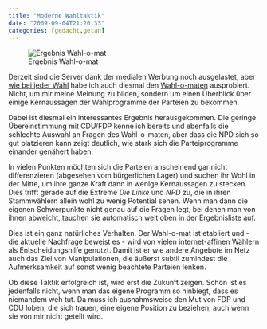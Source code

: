 ```yaml
---
title: "Moderne Wahltaktik"
date: "2009-09-04T21:20:33"
categories: [gedacht,getan]
---
```


![Ergebnis Wahl-o-mat](/blog/wp-content/uploads/2009/09/wahl-o-mat.jpg)

Derzeit sind die Server dank der medialen Werbung noch ausgelastet, aber [wie bei jeder Wahl](/blog/2006/02/26/wahlkampf-in-sachsen-anhalt/) habe ich auch diesmal den [Wahl-o-maten](http://www12.bpb.de/methodik/XQJYR3,0,WahlOMat_Bundestagswahl.html) ausprobiert. Nicht, um mir meine Meinung zu bilden, sondern um einen Überblick über einige Kernaussagen der Wahlprogramme der Parteien zu bekommen.

Dabei ist diesmal ein interessantes Ergebnis herausgekommen. Die geringe Übereinstimmung mit CDU/FDP kenne ich bereits und ebenfalls die schlechte Auswahl an Fragen des Wahl-o-maten, aber dass die NPD sich so gut platzieren kann zeigt deutlich, wie stark sich die Parteiprogramme einander genähert haben.

In vielen Punkten möchten sich die Parteien anscheinend gar nicht differenzieren (abgesehen vom bürgerlichen Lager) und suchen ihr Wohl in der Mitte, um ihre ganze Kraft dann in wenige Kernaussagen zu stecken. Dies trifft gerade auf die Extreme *Die Linke* und *NPD* zu, die in ihren Stammwählern allein wohl zu wenig Potential sehen. Wenn man dann die eigenen Schwerpunkte nicht genau auf die Fragen legt, bei denen man von ihnen abweicht, tauchen sie automatisch weit oben in der Ergebnisliste auf.

Dies ist ein ganz natürliches Verhalten. Der Wahl-o-mat ist etabliert und - die aktuelle Nachfrage beweist es - wird von vielen internet-affinen Wählern als Entscheidungshilfe genutzt. Damit ist er wie andere Angebote im Netz auch das Ziel von Manipulationen, die äußerst subtil zumindest die Aufmerksamkeit auf sonst wenig beachtete Parteien lenken.

Ob diese Taktik erfolgreich ist, wird erst die Zukunft zeigen. Schön ist es jedenfalls nicht, wenn man das eigene Programm so hinbiegt, dass es niemandem weh tut. Da muss ich ausnahmsweise den Mut von FDP und CDU loben, die sich trauen, eine eigene Position zu beziehen, auch wenn sie von mir nicht geteilt wird.
